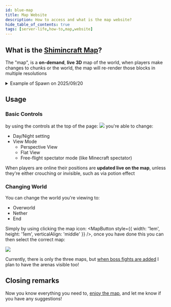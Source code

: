 ```yaml
---
id: blue-map
title: Map Website
description: How to access and what is the map website?
hide_table_of_contents: true
tags: [server-life,how-to,map,website]
---
```


## What is the [Shimincraft Map](https://map.shimincraft.com)?
The "map", is a **on-demand**, **live 3D** map of the world, when players make changes to chunks or the world, the map will re-render those blocks in multiple resolutions
<details>
    <summary>Example of Spawn on 2025/09/20</summary>
    <img src="/img/blog/spawn_screenshot.webp" />
</details>

## Usage
### Basic Controls
by using the controls at the top of the page: ![](/img/docs/server-life/companion-sites/map/map_controls.webp) you're able to change:
- Day/Night setting
- View Mode
  - Perspective View
  - Flat View
  - Free-flight spectator mode (like Minecraft spectator)

When players are online their positions are **updated live on the map**, unless they're either crouching or invisible, such as via potion effect
### Changing World
You can change the world you're viewing to:
- Overworld
- Nether
- End

Simply by using clicking the map icon: <MapButton style={{ width: '1em', height: '1em', verticalAlign: 'middle' }} />, once you have done this you can then select the correct map:

![](/img/docs/server-life/companion-sites/map/map_selection.webp)

Currently, there is only the three maps, but [when boss fights are added](/blog/welcome-to-shimincraft-wiki#boss-fights) I plan to have the arenas visible too!

## Closing remarks

Now you know everything you need to, [enjoy the map](https://map.shimincraft.com), and let me know if you have any suggestions!
